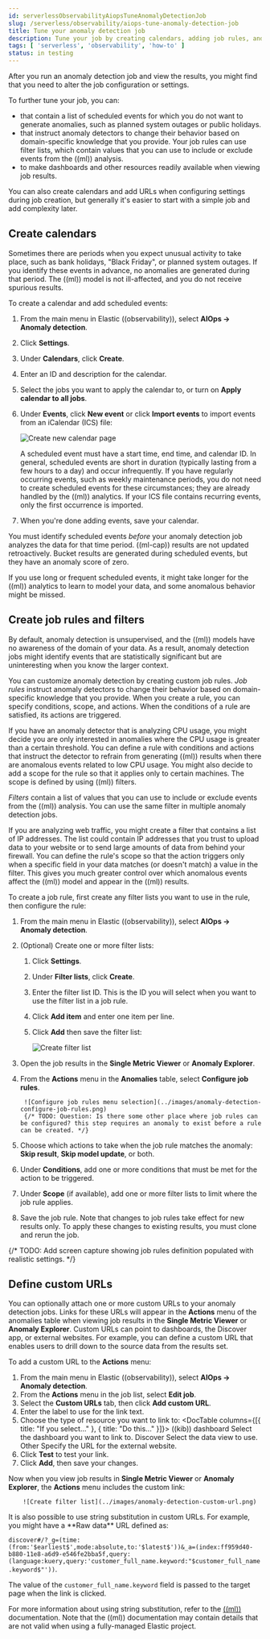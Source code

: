```yaml
---
id: serverlessObservabilityAiopsTuneAnomalyDetectionJob
slug: /serverless/observability/aiops-tune-anomaly-detection-job
title: Tune your anomaly detection job
description: Tune your job by creating calendars, adding job rules, and defining custom URLs.
tags: [ 'serverless', 'observability', 'how-to' ]
status: in testing
---
```




<InTesting />

After you run an anomaly detection job and view the results,
you might find that you need to alter the job configuration or settings.

To further tune your job, you can:

* <DocLink id="serverlessObservabilityAiopsTuneAnomalyDetectionJob" section="create-calendars" text="Create calendars" /> that contain a list of scheduled events for which you do not want to generate anomalies, such as planned system outages or public holidays.
* <DocLink id="serverlessObservabilityAiopsTuneAnomalyDetectionJob" section="create-job-rules" text="Create job rules" /> that instruct anomaly detectors to change their behavior based on domain-specific knowledge that you provide.
Your job rules can use filter lists, which contain values that you can use to include or exclude events from the ((ml)) analysis.
* <DocLink id="serverlessObservabilityAiopsTuneAnomalyDetectionJob" section="define-custom-urls" text="Define custom URLs"/> to make dashboards and other resources readily available when viewing job results.

<DocCallOut title="Tip">
    You can also create calendars and add URLs when configuring settings during job creation,
    but generally it's easier to start with a simple job and add complexity later.
</DocCallOut>

<div id="create-calendars"></div>

## Create calendars

Sometimes there are periods when you expect unusual activity to take place,
such as bank holidays, "Black Friday", or planned system outages.
If you identify these events in advance, no anomalies are generated during that period.
The ((ml)) model is not ill-affected, and you do not receive spurious results.

To create a calendar and add scheduled events:

1. From the main menu in Elastic ((observability)), select **AIOps -> Anomaly detection**.
1. Click **Settings**.
1. Under **Calendars**, click **Create**.
1. Enter an ID and description for the calendar.
1. Select the jobs you want to apply the calendar to, or turn on **Apply calendar to all jobs**.
1. Under **Events**, click **New event** or click **Import events** to import events from an iCalendar (ICS) file:

    ![Create new calendar page](../images/anomaly-detection-create-calendar.png)

    A scheduled event must have a start time, end time, and calendar ID.
    In general, scheduled events are short in duration (typically lasting from a few hours to a day) and occur infrequently.
    If you have regularly occurring events, such as weekly maintenance periods,
    you do not need to create scheduled events for these circumstances;
    they are already handled by the ((ml)) analytics.
    If your ICS file contains recurring events, only the first occurrence is imported.

1. When you're done adding events, save your calendar.

You must identify scheduled events *before* your anomaly detection job analyzes the data for that time period.
((ml-cap)) results are not updated retroactively.
Bucket results are generated during scheduled events, but they have an anomaly score of zero.

<DocCallOut title="Tip">
    If you use long or frequent scheduled events,
    it might take longer for the ((ml)) analytics to learn to model your data,
    and some anomalous behavior might be missed.
</DocCallOut>

<div id="create-job-rules"></div>

## Create job rules and filters

By default, anomaly detection is unsupervised,
and the ((ml)) models have no awareness of the domain of your data.
As a result, anomaly detection jobs might identify events that are statistically significant but are uninteresting when you know the larger context.

You can customize anomaly detection by creating custom job rules.
*Job rules* instruct anomaly detectors to change their behavior based on domain-specific knowledge that you provide.
When you create a rule, you can specify conditions, scope, and actions.
When the conditions of a rule are satisfied, its actions are triggered.

<DocCallOut title="Example use case for creating a job rule">
If you have an anomaly detector that is analyzing CPU usage,
you might decide you are only interested in anomalies where the CPU usage is greater than a certain threshold.
You can define a rule with conditions and actions that instruct the detector to refrain from generating ((ml)) results when there are anomalous events related to low CPU usage.
You might also decide to add a scope for the rule so that it applies only to certain machines.
The scope is defined by using ((ml)) filters.
</DocCallOut>

*Filters* contain a list of values that you can use to include or exclude events from the ((ml)) analysis.
You can use the same filter in multiple anomaly detection jobs.

<DocCallOut title="Example use case for creating a filter list">
If you are analyzing web traffic, you might create a filter that contains a list of IP addresses.
The list could contain IP addresses that you trust to upload data to your website or to send large amounts of data from behind your firewall.
You can define the rule's scope so that the action triggers only when a specific field in your data matches (or doesn't match) a value in the filter.
This gives you much greater control over which anomalous events affect the ((ml)) model and appear in the ((ml)) results.
</DocCallOut>

To create a job rule, first create any filter lists you want to use in the rule, then configure the rule:

1. From the main menu in Elastic ((observability)), select **AIOps -> Anomaly detection**.
1. (Optional) Create one or more filter lists:
    1. Click **Settings**.
    1. Under **Filter lists**, click **Create**.
    1. Enter the filter list ID. This is the ID you will select when you want to use the filter list in a job rule.
    1. Click **Add item** and enter one item per line.
    1. Click **Add** then save the filter list:

        ![Create filter list](../images/anomaly-detection-create-filter-list.png)

1. Open the job results in the **Single Metric Viewer** or **Anomaly Explorer**.
1. From the **Actions** menu in the **Anomalies** table, select **Configure job rules**.

        ![Configure job rules menu selection](../images/anomaly-detection-configure-job-rules.png)
        {/* TODO: Question: Is there some other place where job rules can be configured? this step requires an anomaly to exist before a rule can be created. */}

1. Choose which actions to take when the job rule matches the anomaly: **Skip result**, **Skip model update**, or both.
1. Under **Conditions**, add one or more conditions that must be met for the action to be triggered.
1. Under **Scope** (if available), add one or more filter lists to limit where the job rule applies.
1. Save the job rule.
Note that changes to job rules take effect for new results only.
To apply these changes to existing results, you must clone and rerun the job.

{/* TODO: Add screen capture showing job rules definition populated with realistic settings. */}

<div id="define-custom-urls"></div>

## Define custom URLs

You can optionally attach one or more custom URLs to your anomaly detection jobs.
Links for these URLs will appear in the **Actions** menu of the anomalies table when viewing job results in the **Single Metric Viewer** or **Anomaly Explorer**.
Custom URLs can point to dashboards, the Discover app, or external websites.
For example, you can define a custom URL that enables users to drill down to the source data from the results set.

To add a custom URL to the **Actions** menu:

1. From the main menu in Elastic ((observability)), select **AIOps -> Anomaly detection**.
1. From the **Actions** menu in the job list, select **Edit job**.
1. Select the **Custom URLs** tab, then click **Add custom URL**.
1. Enter the label to use for the link text.
1. Choose the type of resource you want to link to:
    <DocTable columns={[{ title: "If you select..." }, { title:  "Do this..." }]}>
        <DocRow>
            <DocCell>((kib)) dashboard</DocCell>
            <DocCell>Select the dashboard you want to link to.</DocCell>
        </DocRow>
        <DocRow>
            <DocCell>Discover</DocCell>
            <DocCell>Select the data view to use.</DocCell>
        </DocRow>
        <DocRow>
            <DocCell>Other</DocCell>
            <DocCell>Specify the URL for the external website.</DocCell>
        </DocRow>
    </DocTable>
1. Click **Test** to test your link.
1. Click **Add**, then save your changes.

Now when you view job results in **Single Metric Viewer** or **Anomaly Explorer**,
the **Actions** menu includes the custom link:

        ![Create filter list](../images/anomaly-detection-custom-url.png)

<DocCallOut title="Tip">
It is also possible to use string substitution in custom URLs.
For example, you might have a **Raw data** URL defined as:

`discover#/?_g=(time:(from:'$earliest$',mode:absolute,to:'$latest$'))&_a=(index:ff959d40-b880-11e8-a6d9-e546fe2bba5f,query:(language:kuery,query:'customer_full_name.keyword:"$customer_full_name.keyword$"'))`.

The value of the `customer_full_name.keyword` field is passed to the target page when the link is clicked.

For more information about using string substitution,
refer to the [((ml))](((ml-docs))/ml-configuring-url.html#ml-configuring-url-strings) documentation.
Note that the ((ml)) documentation may contain details that are not valid when using a fully-managed Elastic project.

</DocCallOut>

<Feedback slug="/serverless/observability/aiops-tune-anomaly-detection-job" filepath="docs/aiops/aiops-tune-anomaly-detection-job.mdx" />
